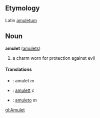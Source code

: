 ==Etymology==
Latin [[amuletum]]
==Noun==
'''amulet''' ([[amulets]])

#a charm worn for protection against evil

====Translations====

*{{pl}}: amulet ''m''
*{{sv}}: [[amulett]] ''c''
*{{es}}: [[amuleto]] ''m''

[[gl:Amulet]]